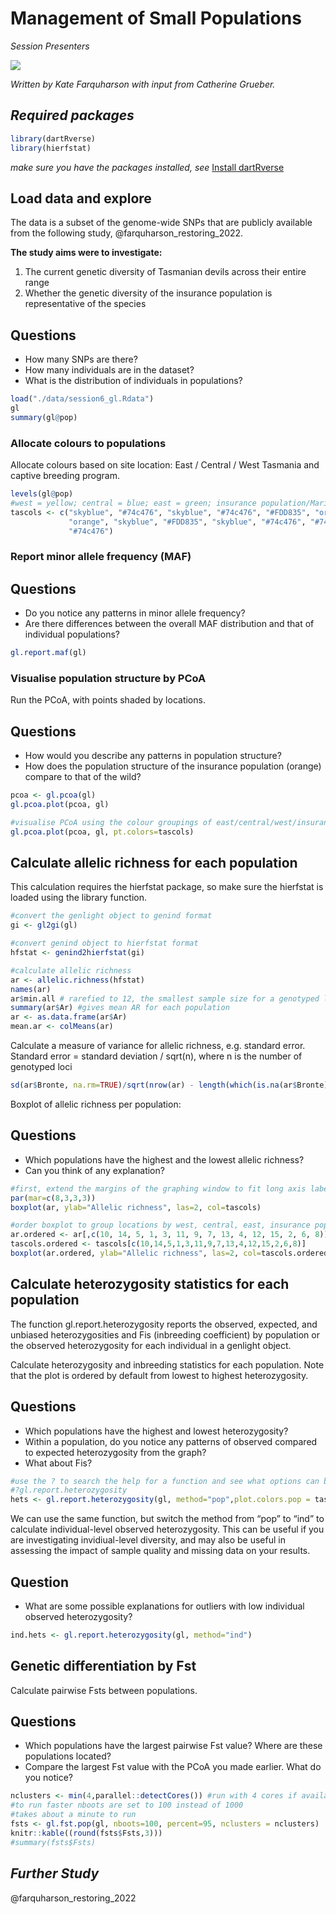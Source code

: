 # Management of Small Populations

*Session Presenters*

![](images/Presenters6.png)

*Written by Kate Farquharson with input from Catherine Grueber.*

## *Required packages*

```r
library(dartRverse)
library(hierfstat)

```

*make sure you have the packages installed, see* [Install dartRverse](install.qmd)

## Load data and explore

The data is a subset of the genome-wide SNPs that are publicly available from the following study, @farquharson_restoring_2022.

**The study aims were to investigate:**

1)  The current genetic diversity of Tasmanian devils across their entire range
2)  Whether the genetic diversity of the insurance population is representative of the species

::: callout-note
## Questions

-   How many SNPs are there?
-   How many individuals are in the dataset?
-   What is the distribution of individuals in populations?
:::

```r
load("./data/session6_gl.Rdata")
gl
summary(gl@pop)
```

### Allocate colours to populations

Allocate colours based on site location: East / Central / West Tasmania and captive breeding program.

```r
levels(gl@pop)
#west = yellow; central = blue; east = green; insurance population/Maria Island = orange
tascols <- c("skyblue", "#74c476", "skyblue", "#74c476", "#FDD835", "orange", "skyblue",
             "orange", "skyblue", "#FDD835", "skyblue", "#74c476", "#74c476", "#FDD835",
             "#74c476")
```

### Report minor allele frequency (MAF)

::: callout-note
## Questions

-   Do you notice any patterns in minor allele frequency?
-   Are there differences between the overall MAF distribution and that of individual populations?
:::

```r
gl.report.maf(gl)
```

### Visualise population structure by PCoA

Run the PCoA, with points shaded by locations.

::: callout-note
## Questions

-   How would you describe any patterns in population structure?
-   How does the population structure of the insurance population (orange) compare to that of the wild?
:::

```r
pcoa <- gl.pcoa(gl)
gl.pcoa.plot(pcoa, gl)

#visualise PCoA using the colour groupings of east/central/west/insurance population
gl.pcoa.plot(pcoa, gl, pt.colors=tascols)
```

## Calculate allelic richness for each population

This calculation requires the hierfstat package, so make sure the hierfstat is loaded using the library function.

```r

#convert the genlight object to genind format
gi <- gl2gi(gl)

#convert genind object to hierfstat format
hfstat <- genind2hierfstat(gi)

#calculate allelic richness
ar <- allelic.richness(hfstat)
names(ar)
ar$min.all # rarefied to 12, the smallest sample size for a genotyped locus
summary(ar$Ar) #gives mean AR for each population
ar <- as.data.frame(ar$Ar)
mean.ar <- colMeans(ar)
```

Calculate a measure of variance for allelic richness, e.g. standard error. Standard error = standard deviation / sqrt(n), where n is the number of genotyped loci

```r
sd(ar$Bronte, na.rm=TRUE)/sqrt(nrow(ar) - length(which(is.na(ar$Bronte))))
```

Boxplot of allelic richness per population:

::: callout-note
## Questions

-   Which populations have the highest and the lowest allelic richness?
-   Can you think of any explanation?
:::

```r
#first, extend the margins of the graphing window to fit long axis labels
par(mar=c(8,3,3,3))
boxplot(ar, ylab="Allelic richness", las=2, col=tascols)

#order boxplot to group locations by west, central, east, insurance population
ar.ordered <- ar[,c(10, 14, 5, 1, 3, 11, 9, 7, 13, 4, 12, 15, 2, 6, 8)]
tascols.ordered <- tascols[c(10,14,5,1,3,11,9,7,13,4,12,15,2,6,8)]
boxplot(ar.ordered, ylab="Allelic richness", las=2, col=tascols.ordered)
```

## Calculate heterozygosity statistics for each population

The function gl.report.heterozygosity reports the observed, expected, and unbiased heterozygosities and Fis (inbreeding coefficient) by population or the observed heterozygosity for each individual in a genlight object.

Calculate heterozygosity and inbreeding statistics for each population. Note that the plot is ordered by default from lowest to highest heterozygosity.

::: callout-note
## Questions

-   Which populations have the highest and lowest heterozygosity?
-   Within a population, do you notice any patterns of observed compared to expected heterozygosity from the graph?
-   What about Fis?
:::

```r
#use the ? to search the help for a function and see what options can be specified
#?gl.report.heterozygosity
hets <- gl.report.heterozygosity(gl, method="pop",plot.colors.pop = tascols)
```

We can use the same function, but switch the method from "pop" to "ind" to calculate individual-level observed heterozygosity. This can be useful if you are investigating invidiual-level diversity, and may also be useful in assessing the impact of sample quality and missing data on your results.

::: callout-note
## Question

-   What are some possible explanations for outliers with low individual observed heterozygosity?
:::

```r
ind.hets <- gl.report.heterozygosity(gl, method="ind")
```

## Genetic differentiation by Fst

Calculate pairwise Fsts between populations.

::: callout-note
## Questions

-   Which populations have the largest pairwise Fst value? Where are these populations located?
-   Compare the largest Fst value with the PCoA you made earlier. What do you notice?
:::

```r
nclusters <- min(4,parallel::detectCores()) #run with 4 cores if available
#to run faster nboots are set to 100 instead of 1000
#takes about a minute to run
fsts <- gl.fst.pop(gl, nboots=100, percent=95, nclusters = nclusters)
knitr::kable((round(fsts$Fsts,3)))
#summary(fsts$Fsts)
```

## *Further Study*

@farquharson_restoring_2022
